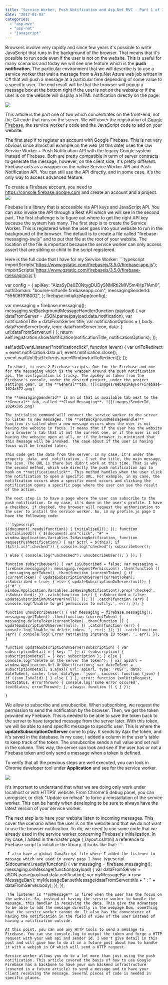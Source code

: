 ```yaml
---
title: "Service Worker, Push Notification and Asp.Net MVC - Part 1 of 3 Client Side"
date: "2017-01-03"
categories: 
  - "asp-mvc"
  - "asp-net"
  - "javascript"
---
```


Browsers involve very rapidly and since few years it's possible to write JavaScript that runs in the background of the browser. That means that it's possible to run code even if the user is not on the website. This is useful for many scenarios and today we will see one feature which is the **push notification**. The particular environment that we will describe is to use a service worker that wait a message from a Asp.Net Azure web job written in C# that will push a message at a particular time depending of some value to a specific user. The end result will be that the browser will popup a message box at the bottom right if the user is not on the website or if the user is on the website will display a HTML notification directly on the page.

![](images/NotificationChromeWebPush.png)

This article is the part one of two which concentrates on the front-end, not the C# code that runs on the server. We will cover the registration of [Google Firebase](https://firebase.google.com/), the service worker's code and the JavaScript code to add on your website.

The first step if to register an account with Google Firebase. This is not very obvious since almost all example on the web (at this date) uses the raw Service Worker + Push Notification API with the legacy Google system instead of Firebase. Both are pretty compatible in term of server contracts to generate the message, however, on the client side, it's pretty different. Firebase acts as a wrapper on the native Service Worker API and Push Notification API. You can still use the API directly, and in some case, it's the only way to access advanced feature.

To create a Firebase account, you need to https://console.firebase.google.com and create an account and a project. ![](images/CreateFirebaseProject-1024x736.png)

Firebase is a library that is accessible via API keys and JavaScript API. You can also invoke the API through a Rest API which we will see in the second part. The first challenge is to figure out where to get the right API key because the system has many. The first step is to create the Service Worker. This is registered when the user goes into your website to run in the background of the browser. The default is to create a file called "firebase-messaging-sw.js" and to put that file at the root of your website. The location of the file is important because the service worker can only access assert that are sibling or child to the script registered.

Here is the full code that I have for my Service Worker: ```typescript
importScripts('https://www.gstatic.com/firebasejs/3.5.0/firebase-app.js'); importScripts('https://www.gstatic.com/firebasejs/3.5.0/firebase-messaging.js');

var config = { apiKey: "AIzaSyDe0Z0NtygDUDySNMRtl2MIV5m4Hp7IAm0", authDomain: "bourse-virtuelle.firebaseapp.com", messagingSenderId: "555061918002", }; firebase.initializeApp(config);

var messaging = firebase.messaging(); messaging.setBackgroundMessageHandler(function (payload) { var dataFromServer = JSON.parse(payload.data.notification); var notificationTitle = dataFromServer.title; var notificationOptions = { body: dataFromServer.body, icon: dataFromServer.icon, data: { url:dataFromServer.url } }; return self.registration.showNotification(notificationTitle, notificationOptions); });

self.addEventListener("notificationclick", function (event) { var urlToRedirect = event.notification.data.url; event.notification.close(); event.waitUntil(self.clients.openWindow(urlToRedirect)); }); 
``` 
 In short, it uses 2 Firebase scripts. One for the Firebase and one for the messaging which is the wrapper around the push notification api. The configuration is tricky. The apiKey is taken from the Firebase's console, under the desired project, under the project settings gear, in the **General**tab. ![](images/WebApiKeyForFirebase-1024x572.png)

The **messagingSenderId** is an id that is available tab next to the **General** tab, called **Cloud Messaging**. ![](images/SenderId-1024x505.png)

The initialize command will connect the service worker to the server to listen to new messages. The **setBackgroundMessageHandler** function is called when a new message occurs when the user is not having the website in focus. It means that if the user has the website in a browser's tab that it not the current one, or if the user is not having the website open at all, or if the browser is minimized that this message will be invoked. The case about if the user is having focus will be treated later.

This code get the data from the server. In my case, it's under the property _data_ and _notification_. I set the title, the main message, the icon. The URL is there but didn't work at this time. That is why the second method, which use directly the push notification api to hook on **notificationclick**. This method handles when the user click the notification to open a specific URL. For example, in my case, the notification occurs when a specific event occurs and clicking the notification opens a specific page where the user can see the result of the action.

The next step is to have a page where the user can subscribe to the push notification. In my case, it's done in the user's profile. I have a checkbox, if checked, the browser will request the authorization to the user to install the service worker. So, in my profile.js page I have the following code:

```typescript
$(document).ready(function() { initialiseUI(); }); function initialiseUI() { $(document).on("click", "#" + window.Application.Variables.IsHavingNotification, function requestPushNotification() { var $ctrl = $(this); if ($ctrl.is(":checked")) { console.log("checked"); subscribeUser();

} else { console.log("unchecked"); unsubscribeUser(); } }); }

function subscribeUser() { var isSubscribed = false; var messaging = firebase.messaging(); messaging.requestPermission() .then(function () { messaging.getToken() .then(function (currentToken) { if (currentToken) { updateSubscriptionOnServer(currentToken); isSubscribed = true; } else { updateSubscriptionOnServer(null); } $("#" + window.Application.Variables.IsHavingNotificationt).prop('checked', isSubscribed); }) .catch(function (err) { isSubscribed = false; updateSubscriptionOnServer(null); }); }) .catch(function (err) { console.log('Unable to get permission to notify.', err); }); }

function unsubscribeUser() { var messaging = firebase.messaging(); messaging.getToken() .then(function (currentToken) { messaging.deleteToken(currentToken) .then(function () { updateSubscriptionOnServer(null); }) .catch(function (err) { console.log('Unable to delete token. ', err); }); }) .catch(function (err) { console.log('Error retrieving Instance ID token. ', err); }); }

function updateSubscriptionOnServer(subscription) { var subscriptionDetail = { key: "" }; if (subscription) { subscriptionDetail = { key: subscription }; } else { console.log("delete on the server the token"); } var apiUrl = window.Application.Url.UrlNotifications; var dateToSent = subscriptionDetail; $.ajax({ url: apiUrl, type: 'POST', data: dateToSent, cache: true, dataType: 'json', success: function (json) { if (json.IsValid) { } else { } }, error: function (xmlHttpRequest, textStatus, errorThrown) { console.log('some error occured', textStatus, errorThrown); }, always: function () { } });

} 
``` 
 We allow to subscribe and unsubscribe. When subscribing, we request the permission to send the notification by the browser. Then, we get the token provided my Firebase. This is needed to be able to save the token back to the server to have targeted message from the server later. With this token, we will be able to send specific message to specific user. This is where the **updateSubscriptionOnServer** come to play. It sends by Ajax the token, and it's saved in the database. In my case, I added a column in the user's table to keep track of the token. The unsubscribe sends a null value and set null in the column. This way, the server can look and see if the user has or not a Firebase token and only send a message when a token is defined.

To verify that all the previous steps are well executed, you can look in Chrome developer tool under **Application** and see for the service worker.

![](images/ChromeApplicationTab-1024x226.png)

It's important to understand that what we are doing only work under localhost or with HTTPS' website. From Chrome'S debug panel, you can unregister, or click "Update on reload" to force a reinstallation of the service worker. This can be handy when developing to be sure to always have the latest version of your service worker.

The next step is to have your website listen to incoming messages. This cover the scenario when the user is on the website and that we do not want to use the browser notification. To do, we need to use some code that we already used in the service worker concerning Firebase's initialization. In my case, I added in the master page (_layout.cshtml) a reference to Firebase script to initialize the library. It looks like that: ``` 
 <script src="https://www.gstatic.com/firebasejs/3.6.2/firebase.js"></script> </script> <script> var config = { apiKey: "AIzaSyDe0Z0NtygDUDySNMRtl2MIV5m4Hp7IAm0", authDomain: "bourse-virtuelle.firebaseapp.com", messagingSenderId: "555061918002", }; firebase.initializeApp(config); </script> 
```  I also have a global JavaScript file where I added the listener to message which are used in every page I have. ```typescript
$(document).ready(function() { var messaging = firebase.messaging(); messaging.onMessage(function(payload) { var dataFromServer = JSON.parse(payload.data.notification); var myMessageBar = new MessageBar(); myMessageBar.setMessage(dataFromServer.title + " : " + dataFromServer.body); }); }); 
``` 
 The listener is **onMessage** is fired when the user has the focus on the website. So, instead of having the service worker to handle the message, this handler is receiving the data. This give the advantage to be able to add the message directly in the webpage Dom, something that the service worker cannot do. It also has the convenience of having the notification in the field of view of the user instead of having a notification outside.

At this point, you can use any HTTP tools to send a message to Firebase. You can use console.log to output the token and forge a HTTP request with your web api and sender id. I won't give detail in this post and will give how to do it in a future post about how to handle it with a webjob in C# which will send a HTTP request.

Service worker allows you do to a lot more than just using the push notification. This article covered the basis of how to use Google Firebase has a backbone to have your own backend infrastructure (covered in a future article) to send a message and to have your client receiving the message. Several pieces of code is needed in specific places.
